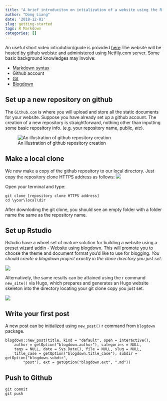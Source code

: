 ```yaml
---
title: "A brief introduciton on intialization of a website using the R blogdown package"
author: "Dong Liang"
date: '2018-12-01'
slug: getting-started
tags: R Markdown
categories: []
---
```



An useful short video introdution/guide is provided [here](https://www.rstudio.com/resources/webinars/introducing-blogdown/).The website will be hosted by github webiste and administered using Netfily.com server. Some basic background knowledges may involve: 

- [Markdown syntax](https://www.markdownguide.org/basic-syntax/)
- Github account 
- [Git](https://rogerdudler.github.io/git-guide/files/git_cheat_sheet.pdf)
- [Blogdown](https://bookdown.org/yihui/blogdown/)

## Set up a new repository on github
The `Github.com` is where you will upload and store all the static documents for your website. Suppose you have already set up a github account. The creation of a new repository is straightforward, nothing other than inputting some basic repository info. (e.g. your repository name, public, *etc*). 

![An illustration of github repository creation](/post/2018-12-01-getting-started_files/Screen Shot 2018-12-01 at 5.10.31 PM.png)

## Make a local clone
We now make a copy of the github repository to our local directory. Just copy the repository clone HTTPS address as follows:
![ ](/post/2018-12-01-getting-started_files/Screen Shot 2018-12-01 at 5.25.36 PM.png)

Open your terminal and type: 

```
git clone [repository clone HTTPS address]
cd \your\local\dir
```
After downloding the git clone, you should see an empty folder with a folder name the same as the repository name.  

## Set up Rstudio 
Rstudio have a whoel set of mature solution for building a website using a preset wizard addin - Website using blogdown. This will promote you to choose the theme and document format you'd like to use for blogging. _You should create a blogdown project exactly in the clone directory you just set._

![](/post/2018-12-01-getting-started_files/Screen Shot 2018-12-01 at 6.40.19 PM.png)


Alternatively, the same results can be attained using the r command `new_site()` via Hugo, which prepares and generates an Hugo website skeleton into the directory locating your git clone copy you just set. 

![](/post/2018-12-01-getting-started_files/Screen Shot 2018-12-01 at 5.41.29 PM.png)


## Write your first post
A new post can be initialized using `new_post()` r command from `blogdown` package. 

```
blogdown::new_post(title, kind = "default", open = interactive(), 
    author = getOption("blogdown.author"), categories = NULL, 
    tags = NULL, date = Sys.Date(), file = NULL, slug = NULL, 
    title_case = getOption("blogdown.title_case"), subdir = getOption("blogdown.subdir", 
        "post"), ext = getOption("blogdown.ext", ".md"))
```

## Push to Github

```
git commit
git push
```

